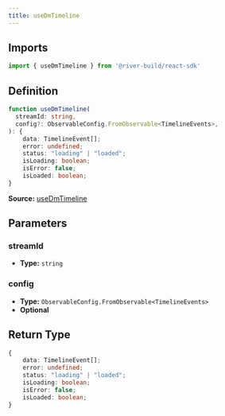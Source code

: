 ```yaml
---
title: useDmTimeline
---
```


## Imports

```ts
import { useDmTimeline } from '@river-build/react-sdk'
```

## Definition

```ts
function useDmTimeline(
  streamId: string,
  config?: ObservableConfig.FromObservable<TimelineEvents>,
): {
    data: TimelineEvent[];
    error: undefined;
    status: "loading" | "loaded";
    isLoading: boolean;
    isError: false;
    isLoaded: boolean;
}
```

**Source:** [useDmTimeline](https://github.com/river-build/river/blob/main/packages/react-sdk/src/useDmTimeline.ts)

## Parameters

### streamId

- **Type:** `string`

### config

- **Type:** `ObservableConfig.FromObservable<TimelineEvents>`
- **Optional**

## Return Type

```ts
{
    data: TimelineEvent[];
    error: undefined;
    status: "loading" | "loaded";
    isLoading: boolean;
    isError: false;
    isLoaded: boolean;
}
```

